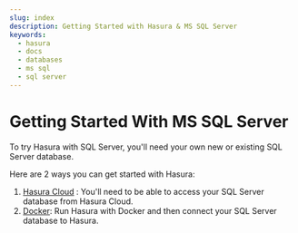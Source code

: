 ```yaml
---
slug: index
description: Getting Started with Hasura & MS SQL Server
keywords:
  - hasura
  - docs
  - databases
  - ms sql
  - sql server
---
```


# Getting Started With MS SQL Server

To try Hasura with SQL Server, you'll need your own new or existing SQL Server database.

Here are 2 ways you can get started with Hasura:

1.  [Hasura Cloud](/databases/ms-sql-server/getting-started/cloud.mdx) : You'll need to be able to access your SQL Server database from Hasura Cloud.
2.  [Docker](/databases/ms-sql-server/getting-started/docker.mdx): Run Hasura with Docker and then connect your SQL Server database to Hasura.

<!--
- [Hasura Cloud](/databases/ms-sql-server/getting-started/cloud.mdx)
- [Docker](/databases/ms-sql-server/getting-started/docker.mdx)
-->
